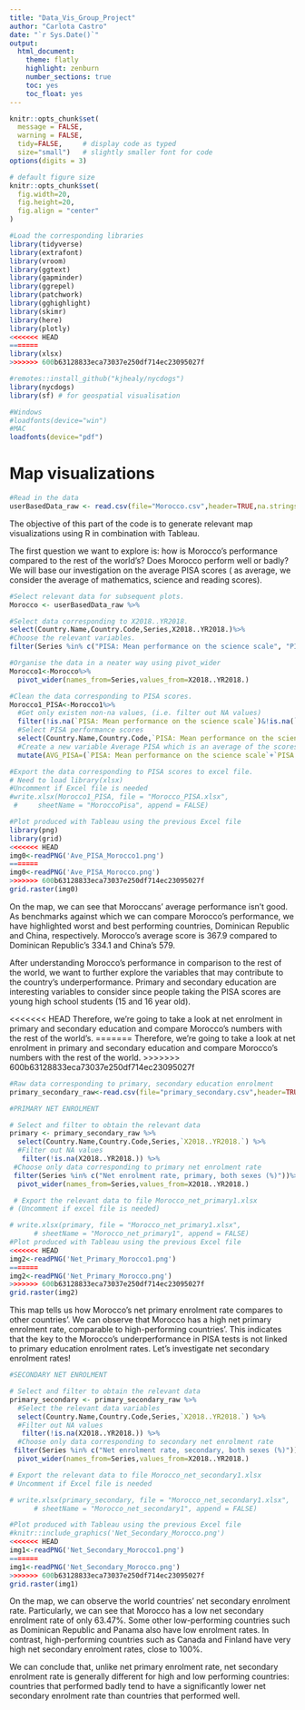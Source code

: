 ```yaml
---
title: "Data_Vis_Group_Project"
author: "Carlota Castro"
date: "`r Sys.Date()`"
output:
  html_document:
    theme: flatly
    highlight: zenburn
    number_sections: true
    toc: yes
    toc_float: yes
---
```


```r
knitr::opts_chunk$set(
  message = FALSE, 
  warning = FALSE, 
  tidy=FALSE,     # display code as typed
  size="small")   # slightly smaller font for code
options(digits = 3)

# default figure size
knitr::opts_chunk$set(
  fig.width=20, 
  fig.height=20,
  fig.align = "center"
)
```


```r
#Load the corresponding libraries
library(tidyverse)
library(extrafont)
library(vroom)
library(ggtext)
library(gapminder)
library(ggrepel)
library(patchwork)
library(gghighlight)
library(skimr)
library(here)
library(plotly)
<<<<<<< HEAD
=======
library(xlsx)
>>>>>>> 600b63128833eca73037e250df714ec23095027f

#remotes::install_github("kjhealy/nycdogs")
library(nycdogs)
library(sf) # for geospatial visualisation

#Windows
#loadfonts(device="win")
#MAC
loadfonts(device="pdf")
```

# Map visualizations

```r
#Read in the data
userBasedData_raw <- read.csv(file="Morocco.csv",header=TRUE,na.strings=c("..","NA"))
```

The objective of this part of the code is to generate relevant map visualizations using R in combination with Tableau.

The first question we want to explore is: how is Morocco's performance compared to the rest of the world's? Does Morocco perform well or badly? We will base our investigation on the average PISA scores ( as average, we consider the average of mathematics, science and reading scores).

```r
#Select relevant data for subsequent plots.
Morocco <- userBasedData_raw %>%

#Select data corresponding to X2018..YR2018.
select(Country.Name,Country.Code,Series,X2018..YR2018.)%>%
#Choose the relevant variables.
filter(Series %in% c("PISA: Mean performance on the science scale", "PISA: Mean performance on the reading scale","PISA: Mean performance on the mathematics scale","Youth literacy rate, population 15-24 years, both sexes (%)","GDP at market prices (current US$)	","GDP at market prices (current US$)","Government expenditure on education as % of GDP (%)","Adult literacy rate, population 15+ years, both sexes (%)"))

#Organise the data in a neater way using pivot_wider
Morocco1<-Morocco%>%
  pivot_wider(names_from=Series,values_from=X2018..YR2018.)

#Clean the data corresponding to PISA scores.
Morocco1_PISA<-Morocco1%>%
  #Get only existen non-na values, (i.e. filter out NA values)
  filter(!is.na(`PISA: Mean performance on the science scale`)&!is.na(`PISA: Mean performance on the reading scale`)&!is.na(`PISA: Mean performance on the mathematics scale`))%>%
  #Select PISA performance scores
  select(Country.Name,Country.Code,`PISA: Mean performance on the science scale`,`PISA: Mean performance on the reading scale`,`PISA: Mean performance on the mathematics scale`)%>%
  #Create a new variable Average PISA which is an average of the scores in science, maths and reading
  mutate(AVG_PISA=(`PISA: Mean performance on the science scale`+`PISA: Mean performance on the reading scale`+`PISA: Mean performance on the mathematics scale`)/3)

#Export the data corresponding to PISA scores to excel file.
# Need to load library(xlsx) 
#Uncomment if Excel file is needed
#write.xlsx(Morocco1_PISA, file = "Morocco_PISA.xlsx",
 #     sheetName = "MoroccoPisa", append = FALSE)

#Plot produced with Tableau using the previous Excel file
library(png)
library(grid)
<<<<<<< HEAD
img0<-readPNG('Ave_PISA_Morocco1.png')
=======
img0<-readPNG('Ave_PISA_Morocco.png')
>>>>>>> 600b63128833eca73037e250df714ec23095027f
grid.raster(img0)

```

On the map, we can see that Moroccans' average performance isn't good. As benchmarks against which we can compare Morocco's performance, we have highlighted worst and best performing countries, Dominican Republic and China, respectively. Morocco's average score is 367.9 compared to Dominican Republic's 334.1 and China's 579. 

After understanding Morocco's performance in comparison to the rest of the world, we want to further explore the variables that may contribute to the country's underperformance. Primary and secondary education are interesting variables to consider since people taking the PISA scores are young high school students (15  and 16 year old). 

<<<<<<< HEAD
Therefore, we're going to take a look at net enrolment in primary and secondary education and compare Morocco's numbers with the rest of the world's.
=======
Therefore, we're going to take a look at net enrolment in primary and secondary education and compare Morocco's numbers with the rest of the world.
>>>>>>> 600b63128833eca73037e250df714ec23095027f


```r

#Raw data corresponding to primary, secondary education enrolment 
primary_secondary_raw<-read.csv(file="primary_secondary.csv",header=TRUE,na.strings=c("..","NA"))

#PRIMARY NET ENROLMENT

# Select and filter to obtain the relevant data 
primary <- primary_secondary_raw %>%
  select(Country.Name,Country.Code,Series,`X2018..YR2018.`) %>%
  #Filter out NA values
   filter(!is.na(X2018..YR2018.)) %>%
 #Choose only data corresponding to primary net enrolment rate
 filter(Series %in% c("Net enrolment rate, primary, both sexes (%)"))%>%
  pivot_wider(names_from=Series,values_from=X2018..YR2018.)

 # Export the relevant data to file Morocco_net_primary1.xlsx
# (Uncomment if excel file is needed)

# write.xlsx(primary, file = "Morocco_net_primary1.xlsx",
      # sheetName = "Morocco_net_primary1", append = FALSE)
#Plot produced with Tableau using the previous Excel file
<<<<<<< HEAD
img2<-readPNG('Net_Primary_Morocco1.png')
=======
img2<-readPNG('Net_Primary_Morocco.png')
>>>>>>> 600b63128833eca73037e250df714ec23095027f
grid.raster(img2)

```
This map tells us how Morocco's net primary enrolment rate compares to other countries'. We can observe that Morocco has a high net primary enrolment rate, comparable to high-performing countries'. This indicates that the key to the Morocco's underperformance in PISA tests is not linked to primary education enrolment rates. Let's investigate net secondary enrolment rates!

```r
#SECONDARY NET ENROLMENT 

# Select and filter to obtain the relevant data 
primary_secondary <- primary_secondary_raw %>%
  #Select the relevant data variables
  select(Country.Name,Country.Code,Series,`X2018..YR2018.`) %>%
  #Filter out NA values
   filter(!is.na(X2018..YR2018.)) %>%
  #Choose only data corresponding to secondary net enrolment rate
 filter(Series %in% c("Net enrolment rate, secondary, both sexes (%)"))%>%
  pivot_wider(names_from=Series,values_from=X2018..YR2018.)

# Export the relevant data to file Morocco_net_secondary1.xlsx
# Uncomment if Excel file is needed

# write.xlsx(primary_secondary, file = "Morocco_net_secondary1.xlsx",
      # sheetName = "Morocco_net_secondary1", append = FALSE)

#Plot produced with Tableau using the previous Excel file
#knitr::include_graphics('Net_Secondary_Morocco.png')
<<<<<<< HEAD
img1<-readPNG('Net_Secondary_Morocco1.png')
=======
img1<-readPNG('Net_Secondary_Morocco.png')
>>>>>>> 600b63128833eca73037e250df714ec23095027f
grid.raster(img1)
```
On the map, we can observe the world countries' net secondary enrolment rate. Particularly, we can see that Morocco has a low net secondary enrolment rate of only 63.47%. Some other low-performing countries such as Dominican Republic and Panama also have low enrolment rates. In contrast, high-performing countries such as Canada and Finland have very high net secondary enrolment rates, close to 100%. 

We can conclude that, unlike net primary enrolment rate, net secondary enrolment rate is generally different for high and low performing countries: countries that performed badly tend to have a significantly lower net secondary enrolment rate than countries that performed well. 



